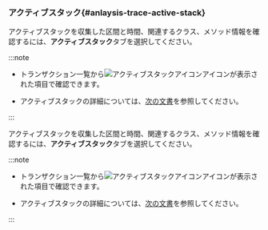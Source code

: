 ### アクティブスタック{#anlaysis-trace-active-stack}

<Xclude product='kubernetes'>

<ImgLang img="analysis-tx-active-stack.png" desc="アクティブスタック" />

アクティブスタックを収集した区間と時間、関連するクラス、メソッド情報を確認するには、**アクティブスタック**タブを選択してください。 

:::note

- トランザクション一覧から![アクティブスタックアイコン](/img/ic-s-active-stack.svg)アイコンが表示された項目で確認できます。

- アクティブスタックの詳細については、[次の文書](analysis-apm#active-stack)を参照してください。

:::

</Xclude>

<InDoc product='kubernetes'>

<ImgLang img="analysis-tx-active-stack.png" desc="アクティブスタック" />

アクティブスタックを収集した区間と時間、関連するクラス、メソッド情報を確認するには、**アクティブスタック**タブを選択してください。 

:::note

- トランザクション一覧から![アクティブスタックアイコン](/img/ic-s-active-stack.svg)アイコンが表示された項目で確認できます。

- アクティブスタックの詳細については、[次の文書](../java/analysis-apm#active-stack)を参照してください。

:::

</InDoc>
